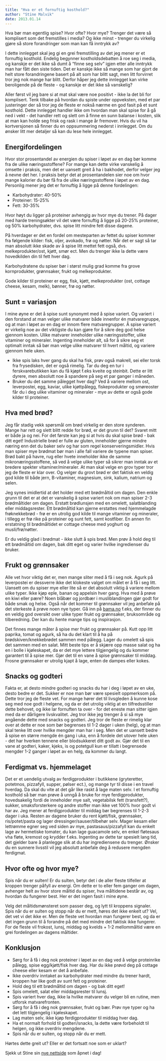 ```yaml
---
title: "Hva er et fornuftig kosthold?"
author: "Stine Malvik"
date: 2013.01.14
---
```


Hva bør man egentlig spise? Hvor ofte? Hvor mye? Trenger det være så komplisert som det fremstilles i media? Og ikke minst - trenger du virkelig gjøre så store forandringer som man kan få inntrykk av?

I dette innlegget skal jeg gi en grei fremstilling av det jeg mener er et fornuftig kosthold. Endelig begynner kostholdsdebatten å roe seg i media, og kanskje er det ikke så dumt å "finne seg selv" igjen etter alle inntrykk man har fått den siste tiden. Det er kanskje ikke så mange som har gjort de helt store forandringene basert på alt som har blitt sagt, men litt forvirret tror jeg nok mange har blitt. Derfor håper jeg dette innlegget kan virke beroligende på de fleste - og kanskje er det ikke så vanskelig?

Aller først vil jeg bare si at mat skal være noe positivt - ikke la det bli for komplisert. Tenk tilbake på hvordan du spiste under oppveksten, med et par justeringer der så tror jeg de fleste er nokså nærme en god fasit på et sunt kosthold. Dette innlegget handler ikke om hvordan man skal spise for å gå ned i vekt - det handler rett og slett om å finne en sunn balanse i kosten, slik at man kan holde seg frisk og rask i mange år fremover. Hvis du vil ha kortversjonen så finner du en oppsummering nederst i innlegget. Om du ønsker litt mer detaljer så kan du lese hele innlegget.

## Energifordelingen

Hvor stor prosentandel av energien du spiser i løpet av en dag bør komme fra de ulike næringsstoffene? For mange kan dette virke vanskelig å omsette i praksis, men det er uansett greit å ha i bakhodet, derfor velger jeg å nevne det her. I praksis betyr det at prosentandelen sier noe om hvor mange kalorier du bør få fra de ulike næringsstoffene i løpet av en dag. Personlig mener jeg det er fornuftig å ligge på denne fordelingen:

-   Karbohydrater: 40-50%
-   Proteiner: 15-25%
-   Fett: 30-35%

Hvor høyt du ligger på proteiner avhengig av hvor mye du trener. På dager med harde treningsøkter vil det være fornuftig å ligge på 20-25% proteiner, og 50% karbohydrater, dvs. spise litt mindre fett disse dagene.

På hverdager er det en fordel om mesteparten av fettet du spiser kommer fra følgende kilder: fisk, oljer, avokado, frø og nøtter. Når det er sagt så tar man absolutt ikke skade av å spise litt mettet fett også, dvs. melkeprodukter/ost, kjøtt, smør ect. Men du trenger ikke la dette være hovedkilden din til fett hver dag.

Karbohydratene du spiser bør i størst mulig grad komme fra grove kornprodukter, grønnsaker, frukt og melkeprodukter.

Gode kilder til proteiner er egg, fisk, kjøtt, melkeprodukter (ost, cottage cheese, kesam, melk), bønner, frø og nøtter.

## Sunt = variasjon

I mine øyne er det å spise sunt synonymt med å spise variert. Og variert i den forstand at man velger ulike matvarer både innenfor én matvaregruppe, og at man i løpet av en dag er innom flere matvaregrupper. Å spise variert er virkelig noe av det viktigste du kan gjøre for å sikre deg god helse gjennom kosten. Ulike matvarer inneholder ulike næringsstoffer, ulike vitaminer og mineraler. Ingenting inneholder alt, så for å sikre seg et optimalt inntak så bør man velge ulike matvarer til hvert måltid, og variere gjennom hele uken.

-   Ikke spis laks hver gang du skal ha fisk, prøv også makrell, sei eller torsk fra frysedisken, det er også rimelig. Tar du deg en tur i ferskvarebutikken kan du få kjøpt f.eks kveite og steinbit. Dette er litt dyrere, men absolutt noe å spandere på seg et par ganger i måneden.
-   Bruker du det samme pålegget hver dag? Ved å variere mellom ost, leverpostei, egg, kaviar, ulike kjøttpålegg, fiskeprodukter og smøreoster får du i deg ulike vitaminer og mineraler - mye av dette er også gode kilder til proteiner.

## Hva med brød?

Jeg får stadig vekk spørsmål om brød virkelig er den store synderen. Mange har rett og slett blitt redde for brød, er det grunn til det? Svaret mitt er både ja og nei. For det første kan jeg si at hvis du skal spise brød - bak ditt eget! Industrielle brød er fulle av gluten, inneholder gjerne mindre næring enn det du baker selv og har som regel konserveringsmidler. Hvis man spiser mye brødmat bør man i alle fall variere de typene man spiser. Brød bakt på havre, rug eller hvete inneholder ikke de samme mikronæringsstoffene, så ved å velge ulike typer så sikrer man inntak av et bredere spekter vitaminer/mineraler. At man skal velge en grov typer tror jeg de fleste er klar over. Og velger du grovt brød er det faktisk en veldig god kilde til både jern, B-vitaminer, magnesium, sink, kalium, natrium og selen.

Jeg synes imidlertid at det holder med ett brødmåltid om dagen. Den enkle grunn til det er at det er vanskelig å spise variert nok om man spiser 2-3 brødmåltider om dagen. Erstatt brødlunsjen med en omelett, salatblanding eller middagsrester. Ett brødmåltid kan gjerne erstattes med hjemmelagde frøknekkebrød - frø er en utrolig god kilde til mange vitaminer og mineraler, i tillegg er frø rike på proteiner og sunt fett, samt kostfiber. En annen fin erstatning til brødmåltidet er cottage cheese med yoghurt og musli/frø/nøtter.

Er du veldig glad i brødmat - ikke slutt å spis brød. Men prøv å hold deg til ett brødmåltid om dagen, bak ditt eget og varier hvilke ingredienser du bruker.

## Frukt og grønnsaker

Alle vet hvor viktig det er, men mange sliter med å få i seg nok. Agurk på leverpostei er dessverre ikke det klokeste valget om målet er å få i seg litt. Uansett om du spiser mye eller lite så er det absolutt viktig å variere mellom ulike typer. Ikke kjøp eple, banan og appelsin hver gang. Hva med å prøve en kiwi eller pære? Noen blåbær og jordbær i musliblandingen gjør godt for både smak og helse. Også når det kommer til grønnsaker vil jeg anbefale på det sterkeste å prøve noen nye typer. Gå inn på [bama.no](http://www.bama.no) f.eks, der finner du en veldig god oversikt over ulike typer frukt og grønnsaker, bruksområde og tilberedning. Der kan du hente mange tips og inspirasjon.

Det finnes mange måter å spise mer frukt og grønnsaker på. Kutt opp litt paprika, tomat og agurk, så ha du det klart til å ha på brødskiven/knekkebrødet sammen med pålegg. Lager du omelett så spis det sammen med en salat. Mitt beste tips er å skjære opp masse salat og ha en i bolle i kjøleskapet, da er det mye lettere tilgjengelig og du kommer garantert til å spise mer. Gjør det til en vane å spise grønnsaker til middag. Frosne grønnsaker er utrolig kjapt å lage, enten de dampes eller kokes.

## Snacks og godteri

Fakta er, at desto mindre godteri og snacks du har i deg i løpet av en uke, desto bedre er det. Sukker er noe man bør være spesielt oppmerksom på. Dette tror jeg de fleste vet. For mange hører det til livsgleden å kunne kose seg med noe godt i helgene, og da er det utrolig viktig at en tilfredsstiller dette behovet, og ikke lar fornuften ta over - for det eneste man sitter igjen med da er dårligere livskvalitet. Jeg tror ikke jeg trenger å si så mye angående dette med snacks og godteri. Jeg tror de fleste er rimelig klar over at dette er noe som bør begrenses til 1-2 dager i uken (helg), og at man skal tenke litt over hvilke mengder man har i seg. Men det er uansett bedre å spise en større mengde én gang i uka, enn å fordele det utover hele uken - det har hverken tennene eller blodsukkeret ditt godt av. Gjør det til en vane at godteri, kaker, kjeks, is og potetgull kun er tillatt i begrensede mengder 1-2 ganger i løpet av en helg, da kommer du langt.

## Ferdigmat vs. hjemmelaget

Det er et uendelig utvalg av ferdigprodukter i butikkene (gryteretter, potetmos, pizzafyll, supper, pølser ect.), og mange tyr til disse i en travel hverdag. Da skal du vite at det går like raskt å lage maten selv. I et fornuftig kosthold så bør man prøve å unngå å bruke for mye ferdigprodukter, hovedsakelig fordi de inneholder mye salt, vegetabilsk fett (transfett?), sukker, smaksforsterkere og andre stoffer man ikke vet 100% hvor godt vi har av. Jeg mener at ferdigprodukter til middag bør begrenses til 1-2-3 dager i uka. Resten av dagene bruker du rent kjøtt/fisk, grønnsaker, ris/potet/pasta og lager dressinger/sauser/tilbehør selv. Mager kesam eller lettrømme egner seg ved siden av mye, pastasaus/pizzafyll kan du enkelt lage av hermetiske tomater, du kan lage guacamole selv, en enkel fløtesaus vha fløte, kremost og krydder f.eks. Ingenting av dette tar spesielt lang tid, det gjelder bare å planlegge slik at du har ingrediensene du trenger. Ønsker du en sunnere livsstil vil jeg absolutt anbefale deg å redusere mengden ferdigmat.

## Hvor ofte og hvor mye?

Spis når du er sulten! Er du sulten, betyr det i de aller fleste tilfeller at kroppen trenger påfyll av energi. Om dette er to eller fem ganger om dagen, avhenger helt av hvor store måltid du spiser, hva måltidene består av, og hvordan du fungerer best. Her er det ingen fasit i mine øyne.

Velg det måltidsmønsteret som passer deg, og lytt til kroppens signaler. Spis når du er sulten og stopp når du er mett, høres det ikke enkelt ut? Vel, det vet vi det ikke er. Men de fleste vet hvordan man fungerer best, og da er det ingen grunn til å forandre på det med mindre det faktisk ikke fungerer. For de fleste vil frokost, lunsj, middag og kvelds + 1-2 mellommåltid være en grei fordelingen av dagens måltider.

## Konklusjon

-   Sørg for å få i deg nok proteiner i løpet av en dag ved å velge proteinrike pålegg, spise egg/kjøtt/fisk hver dag. Har du ikke prøvd deg på cottage cheese eller kesam er det å anbefale.
-   Ikke overdriv inntaket av karbohydrater med mindre du trener hardt, kroppen har like godt av sunt fett og proteiner.
-   Hold deg til ett brødmåltid om dagen - og bak ditt eget!
-   Spis omelett, salat eller middagsrester til lunsj.
-   Spis variert hver dag, ikke la hvilke matvarer du velger bli en rutine, men utforsk matvarefronten.
-   Sørg for å få i deg nok grønnsaker, frukt og bær. Prøv nye typer og ha det lett tilgjengelig i kjøleskapet.
-   Lag maten selv, ikke kjøp ferdigprodukter til middag hver dag.
-   Ha et normalt forhold til godteri/snacks, la dette være forbeholdt til helgen, og ikke overdriv mengdene.
-   Spis når du er sulten, og stopp når du er mett.

Hørtes dette greit ut? Eller er det fortsatt noe som er uklart?

Sjekk ut Stine sin [nye nettside](http://www.mat-helse.no) som åpnet i dag!
